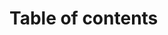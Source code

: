 
# Table of contents
<div id="html-toc"></div>
```{=html}
<script>
<!-- document.addEventListener("DOMContentLoaded", function(){ -->
<!--   var toc = document.getElementById("TOC"); -->
<!--   var placeholder = document.getElementById("toc-placeholder"); -->
<!--   if (toc && placeholder) { -->
<!--     placeholder.appendChild(toc); -->
<!--   } -->
<!-- }); -->


<!-- document.addEventListener("DOMContentLoaded", function(){ -->
<!--     var tocDiv = document.getElementById("html-toc"); -->
<!--     var headings = document.querySelectorAll('h1, h2, h3'); // adjust if you need more depth -->
<!--     var tocList = document.createElement("ul"); -->

<!--     headings.forEach(function(heading) { -->
<!--         var listItem = document.createElement("li"); -->
<!--         var link = document.createElement("a"); -->
<!--         link.textContent = heading.textContent; -->
<!--         link.href = "#" + heading.id; -->
<!--         listItem.appendChild(link); -->

<!--         if (heading.tagName == "H2") { -->
<!--             listItem.style.marginLeft = "20px"; -->
<!--         } else if (heading.tagName == "H3") { -->
<!--             listItem.style.marginLeft = "40px"; -->
<!--         } -->
<!--         tocList.appendChild(listItem); -->
<!--     }); -->

<!--     tocDiv.appendChild(tocList); -->
<!-- }); -->

document.addEventListener("DOMContentLoaded", function(){
    var tocDiv = document.getElementById("html-toc");
    var headings = document.querySelectorAll('h1, h2, h3'); // adjust if you need more depth
    var tocList = document.createElement("ul");

    headings.forEach(function(heading, index) {
        // Create or get the ID for the heading
        if (!heading.id) {
            heading.id = heading.textContent.replace(/[^a-z0-9]+/gi, '-').toLowerCase() + "-" + index;
        }
        var listItem = document.createElement("li");
        var link = document.createElement("a");
        link.textContent = heading.textContent;
        link.href = "#" + heading.id;
        listItem.appendChild(link);

        if (heading.tagName == "H2") {
            listItem.style.marginLeft = "20px";
        } else if (heading.tagName == "H3") {
            listItem.style.marginLeft = "40px";
        }
        tocList.appendChild(listItem);
    });
    
    tocDiv.appendChild(tocList);
});

</script>
```